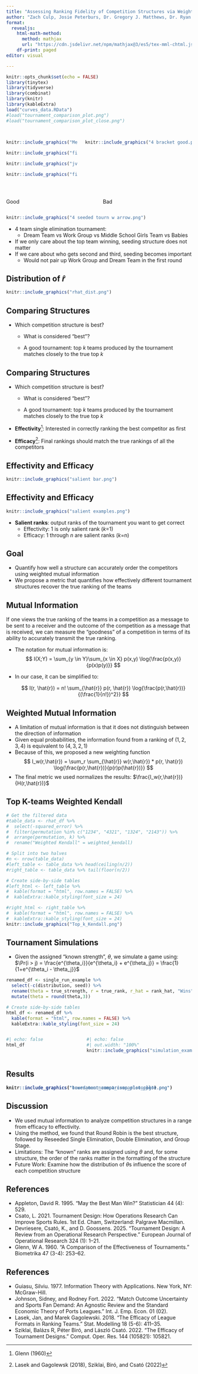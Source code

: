```yaml
---
title: "Assessing Ranking Fidelity of Competition Structures via Weighted Mutual Information"
author: "Zach Culp, Josie Peterburs, Dr. Gregory J. Matthews, Dr. Ryan P.A. McShane"
format: 
  revealjs: 
    html-math-method: 
      method: mathjax
      url: "https://cdn.jsdelivr.net/npm/mathjax@3/es5/tex-mml-chtml.js"
    df-print: paged
editor: visual

---
```


```r
knitr::opts_chunk$set(echo = FALSE)
library(tinytex)
library(tidyverse)
library(combinat)
library(knitr)
library(kableExtra)
load("curves_data.RData")
#load("tournament_comparison_plot.png")
#load("tournament_comparison_plot_close.png")
```

## 

:::::::::: columns
::::::: {.column width="40%"}
::: fragment
```r
knitr::include_graphics("Mens-Basketball-Olympics-Getty-H-2024.jpeg")
```
:::

::: fragment
```r
knitr::include_graphics("five_babies_playing_basketball.png")
```
:::

::: fragment
```r
knitr::include_graphics("jv_girls_basketball.png")
```
:::

::: fragment
```r
knitr::include_graphics("five_rec_league_men_playing_basketball.png")
```
:::
:::::::

:::: {.column width="60%"}
::: fragment
```r
knitr::include_graphics("4 bracket good.png")
```
:::
::::
::::::::::

## 

::::: columns
::: {.column width="50%"}
Good
:::

::: {.column width="50%"}
Bad
:::
:::::

```r
knitr::include_graphics("4 seeded tourn w arrow.png")
```

::: notes
-   4 team single elimination tournament:
    -   Dream Team vs Work Group vs Middle School Girls Team vs Babies
-   If we only care about the top team winning, seeding structure does not matter
-   If we care about who gets second and third, seeding becomes important
    -   Would not pair up Work Group and Dream Team in the first round
:::

## Distribution of $\hat{r}$

```r
knitr::include_graphics("rhat_dist.png")
```

## Comparing Structures

-   Which competition structure is best?

    ::: {.incremental}

    -   What is considered "best"?
    
    - A good tournament: top *k* teams produced by the tournament matches closely to the true top *k* 
    
    :::
    


## Comparing Structures

-   Which competition structure is best?

    -   What is considered "best"?
    
    - A good tournament: top *k* teams produced by the tournament matches closely to the true top *k* 

-   **Effectivity**[^1]: Interested in correctly ranking the best competitor as first

-   **Efficacy**[^2]: Final rankings should match the true rankings of all the competitors

[^1]: Glenn (1960)

[^2]: Lasek and Gagolewsk (2018), Sziklai, Biró, and Csató (2022)


## Effectivity and Efficacy

```r
knitr::include_graphics("salient bar.png")
```

## Effectivity and Efficacy

```r
knitr::include_graphics("salient examples.png")
```

::: {.fragment}
-   **Salient ranks**: output ranks of the tournament you want to get correct
    -   Effectivity: 1 is only salient rank (*k*=1)
    -   Efficacy: 1 through $n$ are salient ranks (*k*=n)
:::

## Goal

-   Quantify how well a structure can accurately order the competitors using weighted mutual information
-   We propose a metric that quantifies how effectively different tournament structures recover the true ranking of the teams

## Mutual Information

::: notes
If one views the true ranking of the teams in a competition as a message to be sent to a receiver and the outcome of the competition as a message that is received, we can measure the "goodness" of a competition in terms of its ability to accurately transmit the true ranking.
:::

-   The notation for mutual information is: $$ I(X;Y) = \sum_{y \in Y}\sum_{x \in X} p(x,y) \log{\frac{p(x,y)}{p(x)p(y)}} $$

-   In our case, it can be simplified to:

    $$ I(r, \hat{r}) = n! \sum_{\hat{r}} p(r, \hat{r}) \log{\frac{p(r,\hat{r})}{(\frac{1}{n!})^2}} $$

## Weighted Mutual Information

-   A limitation of mutual information is that it does not distinguish between the direction of information
-   Given equal probabilities, the information found from a ranking of $(1,2,3,4)$ is equivalent to $(4,3,2,1)$
-   Because of this, we proposed a new weighting function\
    $$ I_w(r,\hat{r}) = \sum_r \sum_{\hat{r}} w(r,\hat{r}) * p(r, \hat{r}) \log{\frac{p(r,\hat{r})}{p(r)p(\hat{r})}} $$
-   The final metric we used normalizes the results: $\frac{I_w(r,\hat{r})}{H(r,\hat{r})}$

## Top K-teams Weighted Kendall

```r
# Get the filtered data
#table_data <- rhat_df %>% 
#  select(-squared_error) %>%   
#  filter(permutation %in% c("1234", "4321", "1324", "2143")) %>%   
#  arrange(permutation, k) %>%   
#  rename("Weighted Kendall" = weighted_kendall)

# Split into two halves
#n <- nrow(table_data)
#left_table <- table_data %>% head(ceiling(n/2))
#right_table <- table_data %>% tail(floor(n/2))

# Create side-by-side tables
#left_html <- left_table %>% 
#  kable(format = "html", row.names = FALSE) %>% 
#  kableExtra::kable_styling(font_size = 24)

#right_html <- right_table %>% 
#  kable(format = "html", row.names = FALSE) %>% 
#  kableExtra::kable_styling(font_size = 24)
knitr::include_graphics("Top_k_Kendall.png")

```



## Tournament Simulations

-   Given the assigned "known strength", $\theta$, we simulate a game using: $\Pr(i > j) = \frac{e^{\theta_i}}{e^{\theta_i} + e^{\theta_j}} = \frac{1}{1+e^{\theta_i - \theta_j}}$

```r
renamed_df <- single_run_example %>%    
  select(-c(distribution, seed)) %>%   
  rename(theta = true_strength, r = true_rank, r_hat = rank_hat, "Wins" = game_wins, "Losses" = game_losses) %>%   
  mutate(theta = round(theta,3))

# Create side-by-side tables
html_df <- renamed_df %>% 
  kable(format = "html", row.names = FALSE) %>% 
  kableExtra::kable_styling(font_size = 24)

```

::::: columns
::: {.column width="48%"}
```r
#| echo: false
html_df
```
:::

::: {.column width="%48%"}
```r
#| echo: false
#| out.width: "100%"
knitr::include_graphics("simulation_example.png")
```
:::
:::::

## Results

:::::: {style="position: relative;"}
::: {.fade-out fragment-index="1"}
```r
knitr::include_graphics("boxed_tournament_comparison_plot.png")
```
:::

::: {.fragment .fade-in .fade-out fragment-index="1" fragment-index="2" style="position: absolute; top: 50%; left: 0; right: 0; transform: translateY(-50%);"}
```r
knitr::include_graphics("tournament_comparison_plot.png")
```
:::

::: {.fragment .fade-in fragment-index="2" style="position: absolute; top: 50%; left: 0; right: 0; transform: translateY(-50%);"}
```r
knitr::include_graphics("tournament_comparison_plot_close.png")
```
:::
::::::

## Discussion

-   We used mutual information to analyze competition structures in a range from efficacy to effectivity.
-   Using the method, we found that Round Robin is the best structure, followed by Reseeded Single Elimination, Double Elimination, and Group Stage.
-   Limitations: The "known" ranks are assigned using $\theta$ and, for some structure, the order of the ranks matter in the formatting of the structure
-   Future Work: Examine how the distribution of $\theta$s influence the score of each competition structure

## References

-   Appleton, David R. 1995. “May the Best Man Win?” Statistician 44 (4): 529.
-   Csato, L. 2021. Tournament Design: How Operations Research Can Improve Sports Rules. 1st Ed. Cham, Switzerland: Palgrave Macmillan.
-   Devriesere, Csató, K., and D. Goossens. 2025. “Tournament Design: A Review from an Operational Research Perspective.” European Journal of Operational Research 324 (1): 1–21.
-   Glenn, W A. 1960. “A Comparison of the Effectiveness of Tournaments.” Biometrika 47 (3-4): 253–62.

## References

-   Guiasu, Silviu. 1977. Information Theory with Applications. New York, NY: McGraw-Hill.
-   Johnson, Sidney, and Rodney Fort. 2022. “Match Outcome Uncertainty and Sports Fan Demand: An Agnostic Review and the Standard Economic Theory of Ports Leagues.” Int. J. Emp. Econ. 01 (02).
-   Lasek, Jan, and Marek Gagolewski. 2018. “The Efficacy of League Formats in Ranking Teams.” Stat. Modelling 18 (5-6): 411–35.
-   Sziklai, Balázs R, Péter Biró, and László Csató. 2022. “The Efficacy of Tournament Designs.” Comput. Oper. Res. 144 (105821): 105821.
